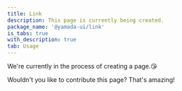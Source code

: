 ```yaml
---
title: Link
description: This page is currently being created.
package_name: '@yamada-ui/link'
is_tabs: true
with_description: true
tab: Usage
---
```


We're currently in the process of creating a page.😘

Wouldn't you like to contribute this page? That's amazing!
